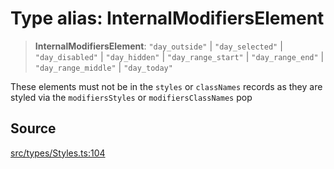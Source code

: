 # Type alias: InternalModifiersElement

> **InternalModifiersElement**: `"day_outside"` \| `"day_selected"` \| `"day_disabled"` \| `"day_hidden"` \| `"day_range_start"` \| `"day_range_end"` \| `"day_range_middle"` \| `"day_today"`

These elements must not be in the `styles` or `classNames` records as they
are styled via the `modifiersStyles` or `modifiersClassNames` pop

## Source

[src/types/Styles.ts:104](https://github.com/gpbl/react-day-picker/blob/86f49ff11/src/types/Styles.ts#L104)
